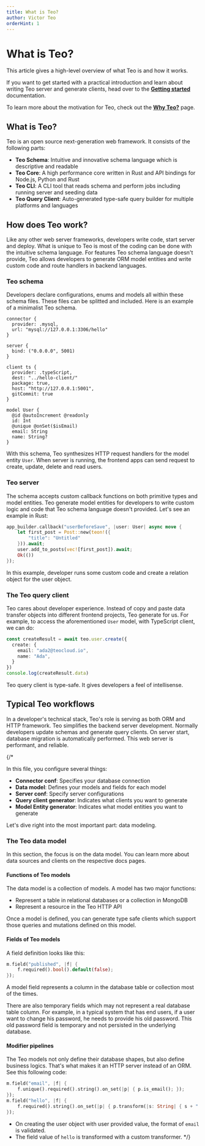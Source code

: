 ```yaml
---
title: What is Teo?
author: Victor Teo
orderHint: 1
---
```


# What is Teo?

This article gives a high-level overview of what Teo is and how it works.

If you want to get started with a practical introduction and learn about
writing Teo server and generate clients, head over to the
**[Getting started](/getting-started)** documentation.

To learn more about the motivation for Teo, check out the
**[Why Teo?](/concepts/overview/why-teo)** page.

## What is Teo?

Teo is an open source next-generation web framework. It consists of the
following parts:

- **Teo Schema**: Intuitive and innovative schema language which is descriptive
and readable
- **Teo Core**: A high performance core written in Rust and API bindings for
Node.js, Python and Rust
- **Teo CLI**: A CLI tool that reads schema and perform jobs including running
server and seeding data
- **Teo Query Client**: Auto-generated type-safe query builder for multiple
platforms and languages

## How does Teo work?

Like any other web server frameworks, developers write code, start server and
deploy. What is unique to Teo is most of the coding can be done with the
intuitive schema language. For features Teo schema language doesn't provide,
Teo allows developers to generate ORM model entities and write custom code and 
route handlers in backend languages.

### Teo schema

Developers declare configurations, enums and models all within these schema
files. These files can be splitted and included. Here is an example of a
minimalist Teo schema.

```teo showLineNumbers
connector {
  provider: .mysql,
  url: "mysql://127.0.0.1:3306/hello"
}

server {
  bind: ("0.0.0.0", 5001)
}

client ts {
  provider: .typeScript,
  dest: "../hello-client/"
  package: true,
  host: "http://127.0.0.1:5001",
  gitCommit: true
}

model User {
  @id @autoIncrement @readonly
  id: Int
  @unique @onSet($isEmail)
  email: String
  name: String?
}
```

With this schema, Teo synthesizes HTTP request handlers for the model entity
`User`. When server is running, the frontend apps can send request to create,
update, delete and read users.

### Teo server

The schema accepts custom callback functions on both primitive types and model
entities. Teo generate model entities for developers to write custom logic and
code that Teo schema language doesn't provided. Let's see an example in Rust:

```rust
app_builder.callback("userBeforeSave", |user: User| async move {
    let first_post = Post::new(teon!({
        "title": "Untitled"
    })).await;
    user.add_to_posts(vec![first_post]).await;
    Ok(())
});
```

In this example, developer runs some custom code and create a relation object
for the user object.

### The Teo query client

Teo cares about developer experience. Instead of copy and paste data transfer
objects into different frontend projects, Teo generate for us. For example, to
access the aforementioned `User` model, with TypeScript client, we can do:

```ts showLineNumbers
const createResult = await teo.user.create({
  create: {
    email: "ada2@teocloud.io",
    name: "Ada",
  }
})
console.log(createResult.data)
```

Teo query client is type-safe. It gives developers a feel of intellisense.

## Typical Teo workflows

In a developer's technical stack, Teo's role is serving as both ORM and HTTP
framework. Teo simplifies the backend server development. Normally developers
update schemas and generate query clients. On server start, database migration
is automatically performed. This web server is performant, and reliable.

{/*

In this file, you configure several things:

- **Connector conf**: Specifies your database connection
- **Data model**: Defines your models and fields for each model
- **Server conf**: Specify server configurations
- **Query client generator**: Indicates what clients you want to generate
- **Model Entity generator**: Indicates what model entities you want to generate

Let's dive right into the most important part: data modeling.

### The Teo data model

In this section, the focus is on the data model. You can learn more about data
sources and clients on the respective docs pages.

#### Functions of Teo models

The data model is a collection of models. A model has two major functions:

- Represent a table in relational databases or a collection in MongoDB
- Represent a resource in the Teo HTTP API

Once a model is defined, you can generate type safe clients which support those
queries and mutations defined on this model.

#### Fields of Teo models

A field definition looks like this:

```rust
m.field("published", |f| {
    f.required().bool().default(false);
});
```

A model field represents a column in the database table or collection most of
the times.

There are also temporary fields which may not represent a real database table
column. For example, in a typical system that has end users, if a user want to
change his password, he needs to provide his old password. This old password
field is temporary and not persisted in the underlying database.

#### Modifier pipelines

The Teo models not only define their database shapes, but also define business
logics. That's what makes it an HTTP server instead of an ORM. See this
following code:

```rust
m.field("email", |f| {
    f.unique().required().string().on_set(|p| { p.is_email(); });
});
m.field("hello", |f| {
    f.required().string().on_set(|p| { p.transform(|s: String| { s + "!" }); });
});
```

- On creating the user object with user provided value, the format of `email`
is validated.
- The field value of `hello` is transformed with a custom transformer. */}

